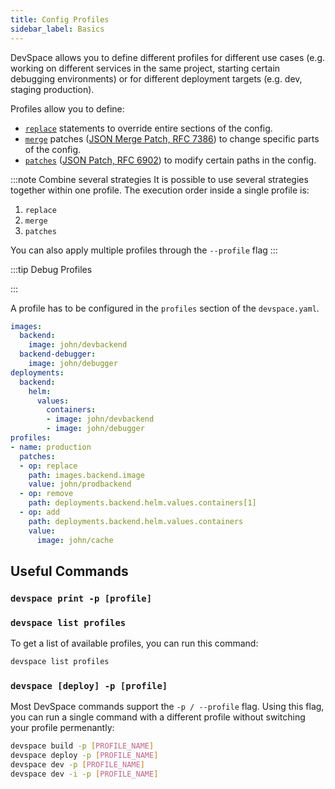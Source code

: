 ```yaml
---
title: Config Profiles
sidebar_label: Basics
---
```



DevSpace allows you to define different profiles for different use cases (e.g. working on different services in the same project, starting certain debugging environments) or for different deployment targets (e.g. dev, staging production). 

Profiles allow you to define:
- [`replace`](../../configuration/profiles/replace.mdx) statements to override entire sections of the config.
- [`merge`](../../configuration/profiles/merge.mdx) patches ([JSON Merge Patch, RFC 7386](https://tools.ietf.org/html/rfc7386)) to change specific parts of the config.
- [`patches`](../../configuration/profiles/patches.mdx) ([JSON Patch, RFC 6902](https://tools.ietf.org/html/rfc6902)) to modify certain paths in the config.

:::note Combine several strategies
It is possible to use several strategies together within one profile. The execution order inside a single profile is:  
1. `replace`  
2. `merge`  
3. `patches`  

You can also apply multiple profiles through the `--profile` flag
:::

:::tip Debug Profiles

<FragmentInfoPrintConfig/>

:::

A profile has to be configured in the `profiles` section of the `devspace.yaml`.
```yaml {15-25}
images:
  backend:
    image: john/devbackend
  backend-debugger:
    image: john/debugger
deployments:
  backend:
    helm:
      values:
        containers:
        - image: john/devbackend
        - image: john/debugger
profiles:
- name: production
  patches:
  - op: replace
    path: images.backend.image
    value: john/prodbackend
  - op: remove
    path: deployments.backend.helm.values.containers[1]
  - op: add
    path: deployments.backend.helm.values.containers
    value:
      image: john/cache
```

## Useful Commands

### `devspace print -p [profile]`

<FragmentInfoPrintConfig/>

<FragmentApplyMultiple/>

### `devspace list profiles`
To get a list of available profiles, you can run this command:
```bash
devspace list profiles
```

### `devspace [deploy] -p [profile]`
Most DevSpace commands support the `-p / --profile` flag. Using this flag, you can run a single command with a different profile without switching your profile permenantly:
```bash
devspace build -p [PROFILE_NAME]
devspace deploy -p [PROFILE_NAME]
devspace dev -p [PROFILE_NAME]
devspace dev -i -p [PROFILE_NAME]
```
